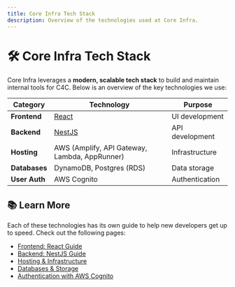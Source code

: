 ```yaml
---
title: Core Infra Tech Stack
description: Overview of the technologies used at Core Infra.
---
```


# 🛠️ Core Infra Tech Stack  

Core Infra leverages a **modern, scalable tech stack** to build and maintain internal tools for C4C. Below is an overview of the key technologies we use:

| **Category**       | **Technology**        | **Purpose**                                      |
|--------------------|----------------------|--------------------------------------------------|
| **Frontend**      | [React](https://react.dev/learn) | UI development |
| **Backend**       | [NestJS](https://docs.nestjs.com/) | API development |
| **Hosting**       | AWS (Amplify, API Gateway, Lambda, AppRunner) | Infrastructure |
| **Databases**     | DynamoDB, Postgres (RDS) | Data storage |
| **User Auth**     | AWS Cognito | Authentication |

## 📚 **Learn More**  
Each of these technologies has its own guide to help new developers get up to speed. Check out the following pages:

- [Frontend: React Guide](./react-guide)
- [Backend: NestJS Guide](./nestjs-guide)
- [Hosting & Infrastructure](./aws-guide)
- [Databases & Storage](./databases-guide)
- [Authentication with AWS Cognito](./auth-guide)
